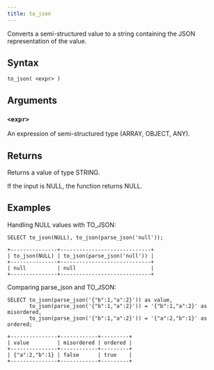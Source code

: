 ```yaml
---
title: to_json
---
```


Converts a semi-structured value to a string containing the JSON representation of the value.

## Syntax

```scopeql
to_json( <expr> )
```

## Arguments

### `<expr>`

An expression of semi-structured type (ARRAY, OBJECT, ANY).

## Returns

Returns a value of type STRING.

If the input is NULL, the function returns NULL.

## Examples

Handling NULL values with TO_JSON:

```scopeql
SELECT to_json(NULL), to_json(parse_json('null'));
```

```
+---------------+-----------------------------+
| to_json(NULL) | to_json(parse_json('null')) |
+---------------+-----------------------------+
| null          | null                        |
+---------------+-----------------------------+
```

Comparing parse_json and TO_JSON:

```scopeql
SELECT to_json(parse_json('{"b":1,"a":2}')) as value,
       to_json(parse_json('{"b":1,"a":2}')) = '{"b":1,"a":2}' as misordered,
       to_json(parse_json('{"b":1,"a":2}')) = '{"a":2,"b":1}' as ordered;
```

```
+---------------+------------+---------+
| value         | misordered | ordered |
+---------------+------------+---------+
| {"a":2,"b":1} | false      | true    |
+---------------+------------+---------+
```
